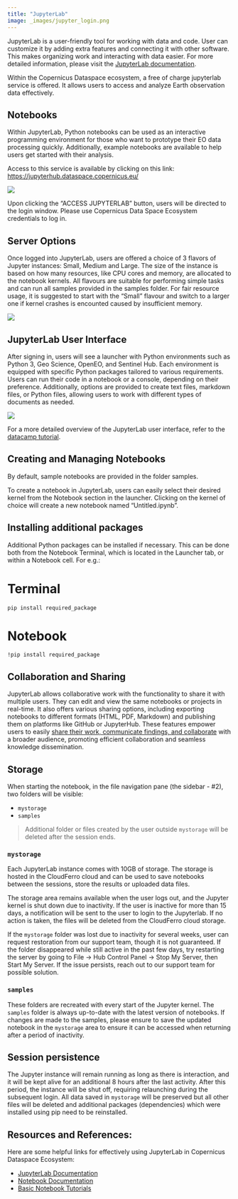 ```yaml
---
title: "JupyterLab"
image: _images/jupyter_login.png
---
```


JupyterLab is a user-friendly tool for working with data and code. User can customize it by adding extra features and connecting it with other software. This makes organizing work and interacting with data easier. For more detailed information, please visit the [JupyterLab documentation](https://jupyterlab.readthedocs.io/en/stable/){target="_blank"}.

Within the Copernicus Dataspace ecosystem, a free of charge jupyterlab service is offered. It allows users to access and analyze Earth observation data effectively. 

## Notebooks

Within JupyterLab, Python notebooks can be used as an interactive programming environment for those who want to prototype their EO data processing quickly. Additionally, example notebooks are available to help users get started with their analysis. 

Access to this service is available by clicking on this link: [https://jupyterhub.dataspace.copernicus.eu/](https://jupyterhub.dataspace.copernicus.eu/){target="_blank"}

![](_images/JupyterLab_welcome.png)

Upon clicking the "ACCESS JUPYTERLAB" button, users will be directed to the login window. Please use Copernicus Data Space Ecosystem credentials to log in.


## Server Options

Once logged into JupyterLab, users are offered a choice of 3 flavors of Jupyter instances: Small, Medium and Large.
The size of the instance is based on how many resources, like CPU cores and memory, are allocated to the notebook kernels.
All flavours are suitable for performing simple tasks and can run all samples provided in the samples folder. For fair resource usage, it is suggested to start with the "Small" flavour and switch to a larger one if kernel crashes is encounted caused by insufficient memory.

![](_images/Flavors_captcha.png)

## JupyterLab User Interface

After signing in, users will see a launcher with Python environments such as Python 3, Geo Science, OpenEO, and Sentinel Hub. Each environment is equipped with specific Python packages tailored to various requirements. Users can run their code in a notebook or a console, depending on their preference. Additionally, options are provided to create text files, markdown files, or Python files, allowing users to work with different types of documents as needed.

![](_images/FirstLook_jupyter.png)

For a more detailed overview of the JupyterLab user interface, refer to the [datacamp tutorial](https://www.datacamp.com/tutorial/installing-jupyter-notebook){target="_blank"}.


## Creating and Managing Notebooks

By default, sample notebooks are provided in the folder samples. 

To create a notebook in JupyterLab, users can easily select their desired kernel from the Notebook section in the launcher. Clicking on the kernel of choice will create a new notebook named "Untitled.ipynb". 

## Installing additional packages

Additional Python packages can be installed if necessary. This can be done both from the Notebook Terminal, which is located in the Launcher tab, or within a Notebook cell. For e.g.:

::: {.panel-tabset}

# Terminal

`pip install required_package`

# Notebook

`!pip install required_package`

:::



<!-- ## Copernicus Dataspace Dataset

Each Notebook has a direct access to the EO Data repository. -->


## Collaboration and Sharing

JupyterLab allows collaborative work with the functionality to share it with multiple users. They can edit and view the same notebooks or projects in real-time. It also offers various sharing options, including exporting notebooks to different formats (HTML, PDF, Markdown) and publishing them on platforms like GitHub or JupyterHub. These features empower users to easily [share their work, communicate findings, and collaborate](https://www.go-fair.org/fair-principles/){target="_blank"} with a broader audience, promoting efficient collaboration and seamless knowledge dissemination.


## Storage

When starting the notebook, in the file navigation pane (the sidebar - #2), two folders will be visible:

* `mystorage`
* `samples`

> Additional folder or files created by the user outside `mystorage` will be deleted after the session ends. 

### `mystorage`

Each JupyterLab instance comes with 10GB of storage.
The storage is hosted in the CloudFerro cloud and can be used to save notebooks between the sessions, store the results or uploaded data files.

The storage area remains available when the user logs out, and the Jupyter kernel is shut down due to inactivity. If the user is inactive for more than 15 days, a notification will be sent to the user to login to the Jupyterlab. If no action is taken, the files will be deleted from the CloudFerro cloud storage. 

::: {.callout-important title="Missing folders?" collapse="true"}

If the `mystorage` folder was lost due to inactivity for several weeks, user can request restoration from our support team, though it is not guaranteed. If the folder disappeared while still active in the past few days, try restarting the server by going to File -> Hub Control Panel -> Stop My Server, then Start My Server. If the issue persists, reach out to our support team for possible solution.

:::

### `samples`

These folders are recreated with every start of the Jupyter kernel.
The `samples` folder is always up-to-date with the latest version of notebooks.
If changes are made to the samples, please ensure to save the updated notebook in the `mystorage` area to ensure it can be accessed when returning after a period of inactivity.

## Session persistence

The Jupyter instance will remain running as long as there is interaction, and it will be kept alive for an additional 8 hours after the last activity. After this period, the instance will be shut off, requiring relaunching during the subsequent login.
All data saved in `mystorage` will be preserved but all other files will be deleted and additional packages (dependencies) which were installed using pip need to be reinstalled.





## Resources and References:

Here are some helpful links for effectively using JupyterLab in Copernicus Dataspace Ecosystem:

* [JupyterLab Documentation](https://jupyterlab.readthedocs.io/en/stable/){target="_blank"}
* [Notebook Documentation](https://jupyter-notebook.readthedocs.io/en/stable/){target="_blank"}
* [Basic Notebook Tutorials](https://jupyter-notebook.readthedocs.io/en/stable/examples/Notebook/Notebook%20Basics.html){target="_blank"}

